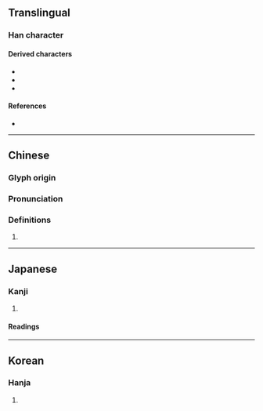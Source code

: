{{also|向|同|回}}
{{character info}}
==Translingual==

===Han character===
{{Han char|rn=13|rad=冂|as=03|sn=5|four=|canj=BR|ids=⿵冂口}}

====Derived characters====
* {{l|mul|[[𠇶]], [[𠖷]], [[坰]], [[𭑳]], [[𭛡]], [[𪫪]], [[泂]], [[迥]], [[𭥤]], [[𣐒]], [[炯]], [[㺾]], [[𥑎]], [[絅]]([[䌹]]), [[詗]]([[诇]]), [[𧺸]], [[𨥽]], [[𢄗]], [[𩚱]], [[駉]]([[𬳶]]), [[𪕍]]}}
* {{l|mul|[[𮟱]], [[𭟳]], [[𠡋]], [[𬗶]], [[𡶝]], [[苘]], [[𣅻]], [[𭿷]], [[𫁋]], [[高]], [[𠳮]], [[髙]], [[䯧]], [[喬]], [[𠨄]], [[𥦮]], [[𠕧]], [[𩫌]], [[𤍔]], [[𰈳]], [[𢇺]], [[㢠]], [[扃]], [[𨴀]]}}
* {{l|mul|[[𨻠]], [[𨻛]], [[𮞜]], [[𫞎]], [[𣘺]], [[𫞏]], [[𫘍]], [[𩤬]], [[𫋊]], [[𤏕]], [[𩕴]], [[𬴛]], [[𥭩]], [[𡒼]]}}

====References====
* {{Han ref|kx=0129.020|dkj=01517|hdz=10099.070|uh=518B|ud=20875}}

----

==Chinese==
{{zh-forms|alt=冂,坰}}

===Glyph origin===
{{Han etym}}

===Pronunciation===
{{zh-pron
|m=jiōng
|c=gwing1
|mc=y
|oc=y
|ma=
|cat=n
}}

===Definitions===
{{zh-hanzi}}

# {{zh-alt-form|冂|[[city]] [[outskirts]]}}

----

==Japanese==

===Kanji===
{{ja-kanji|grade=|rs=冂03}}

# {{rfdef|ja|sort=冂03}}

====Readings====
{{ja-readings
|on=けい, きょう
|kun=えながまえ, どうがまえ, けいがまえ
}}

----

==Korean==

===Hanja===
{{ko-hanja|경}}

# {{rfdef|ko|sort=卩09}}